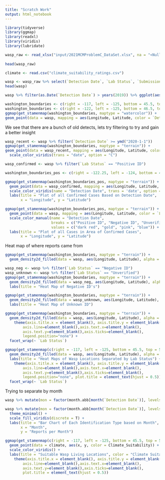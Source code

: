 ```yaml
---
title: "Scratch Work"
output: html_notebook
---
```


```r
library(tidyverse)
library(ggmap)
library(readxl)
library(viridis)
library(lubridate)
```



```r
wasp_raw <- read_xlsx("input/2021MCMProblemC_DataSet.xlsx", na = "<Null>", col_types = c("text", "date", "text", "text",
                                                                                         "text", "date", "numeric", "numeric"))
head(wasp_raw)

climate <- read.csv("climate_suitability_ratings.csv")
```
```r
wasp <- wasp_raw %>% select(`Detection Date`, `Lab Status`, `Submission Date`, Latitude, Longitude)
head(wasp)
```

```r
wasp %>% filter(as.Date(`Detection Date`) > years(2019)) %>% ggplot(aes(`Detection Date`)) + geom_bar()
```

```r
washington_boundaries <- c(right = -117, left = -125, bottom = 45.5, top = 50) #final
washington_boundaries <- c(right = -122, left = -125, bottom = 46.5, top = 50)
ggmap(get_stamenmap(washington_boundaries, maptype = "watercolor")) + 
geom_point(data = wasp, mapping = aes(Longitude, Latitude, color = `Detection Date`)) # Could also be "terrain"
```
We see that there are a bunch of old detects, lets try filtering to try and gain a better insight
```r
wasp_recent <- wasp %>% filter(`Detection Date` >= ymd("2020-1-1"))
ggmap(get_stamenmap(washington_boundaries, maptype = "terrain")) + 
geom_point(data = wasp_recent, mapping = aes(Longitude, Latitude, color = as.Date(`Detection Date`)), alpha = 0.5) +
  scale_color_viridis(trans = "date", option = "C")
```

```r
wasp_confirmed <- wasp %>% filter(`Lab Status` == "Positive ID")

washington_boundaries_pos <- c(right = -122.25, left = -124, bottom = 48.5, top = 49.5)

ggmap(get_stamenmap(washington_boundaries_pos, maptype = "terrain")) + 
  geom_point(data = wasp_confirmed, mapping = aes(Longitude, Latitude, color = as.Date(`Detection Date`))) +
  scale_color_viridis(name = "Detection Date", trans = 'date', option = "B") + 
  labs(title = "Plot of all Confirmed Cases Based on Detection Date",
       x = "Longitude", y = "Latitude")
```

```r
ggmap(get_stamenmap(washington_boundaries_pos, maptype = "terrain")) + 
  geom_point(data = wasp, mapping = aes(Longitude, Latitude, color = `Lab Status`)) +
  scale_color_manual(name = "Detection Date",
                     breaks = c("Positive ID", "Negative ID", "Unverified", "Unprocessed"),
                     values = c("dark red", "gold", "pink", "blue")) + 
  labs(title = "Plot of all Cases in Area of Confirmed Cases",
       x = "Longitude", y = "Latitude")
```

Heat map of where reports came from
```r
ggmap(get_stamenmap(washington_boundaries, maptype = "terrain")) +
  geom_density2d_filled(data = wasp, aes(Longitude, Latitude), alpha = 0.5)
```

```r
wasp_neg <- wasp %>% filter(`Lab Status` == "Negative ID")
wasp_unknown <- wasp %>% filter(`Lab Status` == "Unverified")
ggmap(get_stamenmap(washington_boundaries, maptype = "terrain")) +
  geom_density2d_filled(data = wasp_neg, aes(Longitude, Latitude), alpha = 0.5) + 
  labs(title = "Heat Map of Negative ID's")
```

```r
ggmap(get_stamenmap(washington_boundaries, maptype = "terrain")) +
  geom_density2d_filled(data = wasp_unknown, aes(Longitude, Latitude), alpha = 0.5) + 
  labs(title = "Heat Map of Unknown ID")
```

```r
ggmap(get_stamenmap(washington_boundaries, maptype = "terrain")) +
  geom_density2d_filled(data = wasp, aes(Longitude, Latitude), alpha = 0.5, contour_var = "ndensity") +
    theme(axis.title.x = element_blank(), axis.title.y = element_blank(),
        axis.line=element_blank(),axis.text.x=element_blank(),
        axis.text.y=element_blank(),axis.ticks=element_blank(),
        legend.position="none") + 
  facet_wrap(~ `Lab Status`) 
```

```r

ggmap(get_stamenmap(c(right = -117, left = -125, bottom = 45.5, top = 50), maptype = "terrain")) +
  geom_density2d_filled(data = wasp, aes(Longitude, Latitude), alpha = 0.5, contour_var = "ndensity") +
  labs(title = "Heat Maps of Wasp Locations Separated by Lab Status") +
    theme(axis.title.x = element_blank(), axis.title.y = element_blank(),
        axis.line=element_blank(),axis.text.x=element_blank(),
        axis.text.y=element_blank(),axis.ticks=element_blank(),
        legend.position="none", plot.title = element_text(hjust = 0.5)) +
  facet_wrap(~ `Lab Status`)
```

Trying to separate by month

```r
wasp %>% mutate(mon = factor(month.abb[month(`Detection Date`)], levels = c(month.abb[3:12], month.abb[1:2]))) %>% ggplot(aes(mon)) + geom_bar()
```

```r
wasp %>% mutate(mon = factor(month.abb[month(`Detection Date`)], levels = c(month.abb[3:12], month.abb[1:2]))) %>% ggplot(aes(mon, fill = mon)) + geom_bar() + facet_wrap(~ `Lab Status`) + 
  theme_minimal() + 
  scale_fill_viridis(discrete = T) + 
  labs(title = "Bar Chart of Each Identification Type based on Month",
       x = "Month",
       y = "Reports per Month")
```

```r
ggmap(get_stamenmap(c(right = -117, left = -125, bottom = 45.5, top = 50), maptype = "terrain")) +
  geom_point(data = climate, aes(x, y, color = Climate_Suitability)) +
  scale_color_viridis() + 
  labs(title = "Suitable Wasp Living Locations", color = "Climate Suitability") +
    theme(axis.title.x = element_blank(), axis.title.y = element_blank(),
        axis.line=element_blank(),axis.text.x=element_blank(),
        axis.text.y=element_blank(),axis.ticks=element_blank(),
        plot.title = element_text(hjust = 0.5))
```

